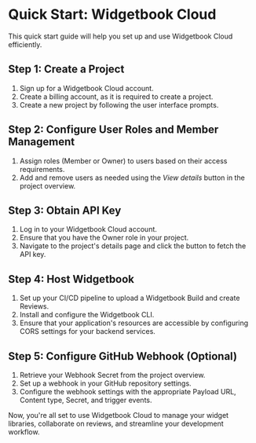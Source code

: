 # Quick Start: Widgetbook Cloud

This quick start guide will help you set up and use Widgetbook Cloud efficiently.

## Step 1: Create a Project

1. Sign up for a Widgetbook Cloud account.
2. Create a billing account, as it is required to create a project.
3. Create a new project by following the user interface prompts.

## Step 2: Configure User Roles and Member Management

1. Assign roles (Member or Owner) to users based on their access requirements.
2. Add and remove users as needed using the _View details_ button in the project overview.

## Step 3: Obtain API Key

1. Log in to your Widgetbook Cloud account.
2. Ensure that you have the Owner role in your project.
3. Navigate to the project's details page and click the button to fetch the API key.

## Step 4: Host Widgetbook

1. Set up your CI/CD pipeline to upload a Widgetbook Build and create Reviews.
2. Install and configure the Widgetbook CLI.
3. Ensure that your application's resources are accessible by configuring CORS settings for your backend services.

## Step 5: Configure GitHub Webhook (Optional)

1. Retrieve your Webhook Secret from the project overview.
2. Set up a webhook in your GitHub repository settings.
3. Configure the webhook settings with the appropriate Payload URL, Content type, Secret, and trigger events.

Now, you're all set to use Widgetbook Cloud to manage your widget libraries, collaborate on reviews, and streamline your development workflow.
